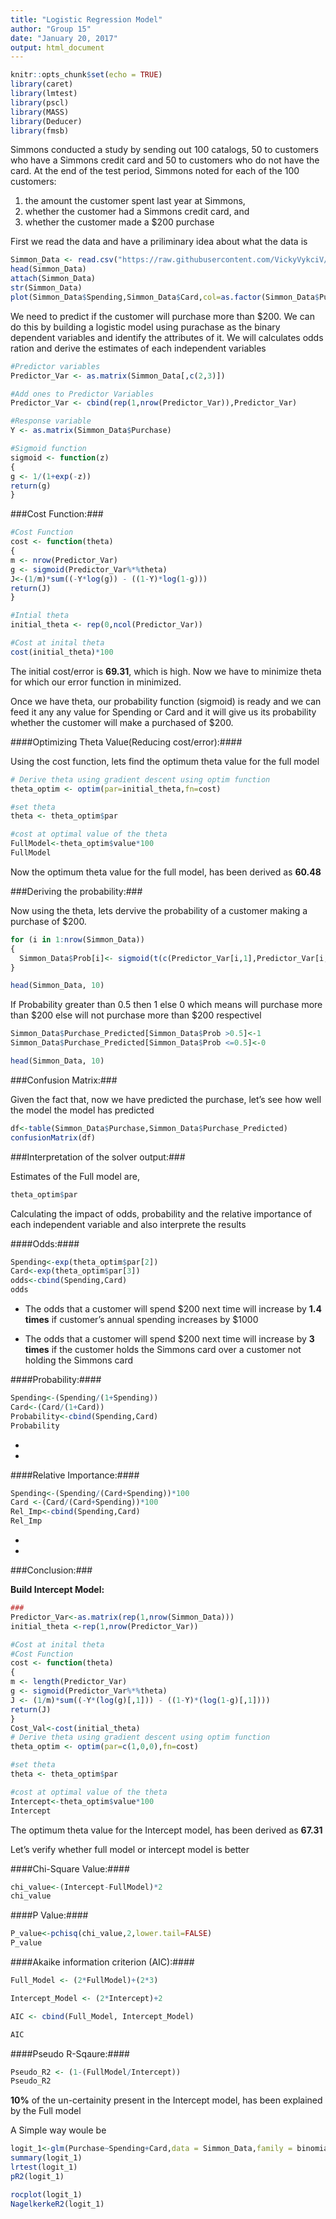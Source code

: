 ```yaml
---
title: "Logistic Regression Model"
author: "Group 15"
date: "January 20, 2017"
output: html_document
---
```


```r
knitr::opts_chunk$set(echo = TRUE)
library(caret)
library(lmtest)
library(pscl)
library(MASS)
library(Deducer)
library(fmsb)
```

Simmons conducted a study by sending out 100 catalogs, 50 to customers who have a
Simmons credit card and 50 to customers who do not have the card. At the end of the test
period, Simmons noted for each of the 100 customers:

1) the amount the customer spent last year at Simmons,
2) whether the customer had a Simmons credit card, and
3) whether the customer made a $200 purchase

First we read the data and have a priliminary idea about what the data is 


```r
Simmon_Data <- read.csv("https://raw.githubusercontent.com/VickyVykciV/rProgramming/master/dataFiles/Logit-Simmons.csv", header = T)
head(Simmon_Data)
attach(Simmon_Data)
str(Simmon_Data)
plot(Simmon_Data$Spending,Simmon_Data$Card,col=as.factor(Simmon_Data$Purchase),xlab="Spending",ylab="Card_Flag")
```

We need to predict if the customer will purchase more than $200. We can do this by building a logistic model using purachase as the binary dependent variables and identify the attributes of it. We will calculates odds ration and derive the estimates of each independent variables

```r
#Predictor variables
Predictor_Var <- as.matrix(Simmon_Data[,c(2,3)])

#Add ones to Predictor Variables
Predictor_Var <- cbind(rep(1,nrow(Predictor_Var)),Predictor_Var)

#Response variable
Y <- as.matrix(Simmon_Data$Purchase)
```

```r
#Sigmoid function
sigmoid <- function(z)
{
g <- 1/(1+exp(-z))
return(g)
}
```

###Cost Function:###

```r
#Cost Function
cost <- function(theta)
{
m <- nrow(Predictor_Var)
g <- sigmoid(Predictor_Var%*%theta)
J<-(1/m)*sum((-Y*log(g)) - ((1-Y)*log(1-g)))
return(J)
}
```

```r
#Intial theta
initial_theta <- rep(0,ncol(Predictor_Var))

#Cost at inital theta
cost(initial_theta)*100
```
The initial cost/error is **69.31**, which is high. Now we have to minimize theta for which our error function in minimized.

Once we have theta, our probability function (sigmoid) is ready and we can feed it any any value for Spending or Card and it will give us its probability whether the customer will make a purchased of $200. 

####Optimizing Theta Value(Reducing cost/error):####

Using the cost function, lets find the optimum theta value for the full model

```r
# Derive theta using gradient descent using optim function
theta_optim <- optim(par=initial_theta,fn=cost)

#set theta
theta <- theta_optim$par

#cost at optimal value of the theta
FullModel<-theta_optim$value*100
FullModel
```

Now the optimum theta value for the full model, has been derived as **60.48**

###Deriving the probability:###

Now using the theta, lets dervive the probability of a customer making a purchase of $200.

```r
for (i in 1:nrow(Simmon_Data))
{
  Simmon_Data$Prob[i]<- sigmoid(t(c(Predictor_Var[i,1],Predictor_Var[i,2],Predictor_Var[i,3]))%*%theta)
}

head(Simmon_Data, 10)
```

If Probability greater than 0.5 then 1 else 0 which means will purchase more than $200 else will not purchase more than $200 respectivel

```r
Simmon_Data$Purchase_Predicted[Simmon_Data$Prob >0.5]<-1
Simmon_Data$Purchase_Predicted[Simmon_Data$Prob <=0.5]<-0

head(Simmon_Data, 10)

```

###Confusion Matrix:###

Given the fact that, now we have predicted the purchase, let's see how well the model the model has predicted

```r
df<-table(Simmon_Data$Purchase,Simmon_Data$Purchase_Predicted)
confusionMatrix(df)
```

###Interpretation of the solver output:###

Estimates of the Full model are,

```r
theta_optim$par
```

Calculating the impact of odds, probability and the relative importance of each independent variable and also interprete the results 

####Odds:####

```r
Spending<-exp(theta_optim$par[2])
Card<-exp(theta_optim$par[3])
odds<-cbind(Spending,Card)
odds
```
- The odds that a customer will spend $200 next time will increase by **1.4 times** if customer's annual spending increases by $1000

- The odds that a customer will spend $200 next time will increase by **3 times** if the customer holds the Simmons card over a customer not holding the Simmons card

####Probability:####

```r
Spending<-(Spending/(1+Spending))
Card<-(Card/(1+Card))
Probability<-cbind(Spending,Card)
Probability
```
- 

- 

####Relative Importance:####

```r
Spending<-(Spending/(Card+Spending))*100
Card <-(Card/(Card+Spending))*100
Rel_Imp<-cbind(Spending,Card)
Rel_Imp
```
- 

- 

###Conclusion:###

**Build Intercept Model:**

```r
###
Predictor_Var<-as.matrix(rep(1,nrow(Simmon_Data)))
initial_theta <-rep(1,nrow(Predictor_Var))

#Cost at inital theta
#Cost Function
cost <- function(theta)
{
m <- length(Predictor_Var)
g <- sigmoid(Predictor_Var%*%theta)
J <- (1/m)*sum((-Y*(log(g)[,1])) - ((1-Y)*(log(1-g)[,1])))
return(J)
}
Cost_Val<-cost(initial_theta)
# Derive theta using gradient descent using optim function
theta_optim <- optim(par=c(1,0,0),fn=cost)

#set theta
theta <- theta_optim$par

#cost at optimal value of the theta
Intercept<-theta_optim$value*100
Intercept
```

The optimum theta value for the Intercept model, has been derived as **67.31**


Let's verify whether full model or intercept model is better

####Chi-Square Value:####

```r
chi_value<-(Intercept-FullModel)*2
chi_value
```

####P Value:####

```r
P_value<-pchisq(chi_value,2,lower.tail=FALSE)
P_value
```

####Akaike information criterion (AIC):####

```r
Full_Model <- (2*FullModel)+(2*3)

Intercept_Model <- (2*Intercept)+2

AIC <- cbind(Full_Model, Intercept_Model)

AIC
```

####Pseudo R-Sqaure:####

```r
Pseudo_R2 <- (1-(FullModel/Intercept))
Pseudo_R2
```

**10%** of the un-certainity present in the Intercept model, has been explained by the Full model

A Simple way woule be 

```r
logit_1<-glm(Purchase~Spending+Card,data = Simmon_Data,family = binomial)
summary(logit_1)
lrtest(logit_1)
pR2(logit_1)

```

```r
rocplot(logit_1)
NagelkerkeR2(logit_1)
```